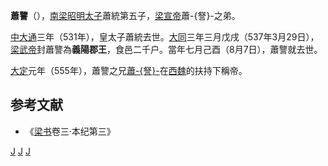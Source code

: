 '''蕭譼'''（{{bd|？||537年|8月7日|catIdx=X}}），[[南梁|南梁]][[昭明太子|昭明太子]]蕭統第五子，[[梁宣帝|梁宣帝]]蕭-{詧}-之弟。

[[中大通|中大通]]三年（531年），皇太子蕭統去世。[[大同_(南梁)|大同]]三年三月戊戌（537年3月29日），[[梁武帝|梁武帝]]封蕭譼為'''義陽郡王'''，食邑二千户。當年七月己酉（8月7日），蕭譼就去世。

[[大定_(西梁)|大定]]元年（555年），蕭譼之兄[[蕭詧|蕭-{詧}-]]在[[西魏|西魏]]的扶持下稱帝。

==参考文献==
<div class="references-small">  
*《[[梁书|梁书]]卷三·本纪第三》
</div>

{{China-hist-stub}}


[[Category:兰陵萧氏|J]]
[[Category:南梁宗室|J]]
[[Category:南梁正王|J]]